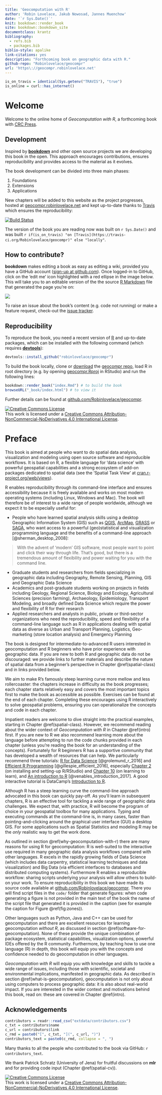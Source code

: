 ```yaml
--- 
title: 'Geocomputation with R'
author: 'Robin Lovelace, Jakub Nowosad, Jannes Muenchow'
date: '`r Sys.Date()`'
knit: bookdown::render_book
site: bookdown::bookdown_site
documentclass: krantz
bibliography:
  - refs.bib
  - packages.bib
biblio-style: apalike
link-citations: yes
description: "Forthcoming book on geographic data with R."
github-repo: "Robinlovelace/geocompr"
url: 'https\://geocompr.robinlovelace.net'
---
```


```r
is_on_travis = identical(Sys.getenv("TRAVIS"), "true")
is_online = curl::has_internet()
```

# Welcome {-}

Welcome to the online home of *Geocomputation with R*, a forthcoming book with [CRC Press](https://www.crcpress.com/Chapman--HallCRC-The-R-Series/book-series/CRCTHERSER).

## Development {-}

Inspired by [**bookdown**](https://github.com/rstudio/bookdown) and other open source projects we are developing this book in the open.
This approach encourages contributions, ensures reproducibility and provides access to the material as it evolves.

The book development can be divided into three main phases:

1. Foundations
2. Extensions
3. Applications

New chapters will be added to this website as the project progresses, hosted at [geocompr.robinlovelace.net](https://geocompr.robinlovelace.net) and kept up-to-date thanks to [Travis](https://travis-ci.org/Robinlovelace/geocompr) which ensures the reproducibility:

[![Build Status](https://travis-ci.org/Robinlovelace/geocompr.svg?branch=master)](https://travis-ci.org/Robinlovelace/geocompr)

The version of the book you are reading now was built on `r Sys.Date()` and was built `r if(is_on_travis) "on [Travis](https://travis-ci.org/Robinlovelace/geocompr)" else "locally"`.

## How to contribute? {-}

**bookdown** makes editing a book as easy as editing a wiki, provided you have a GitHub account ([sign-up at github.com](https://github.com/)).
Once logged-in to GitHub, click on the 'edit me' icon highlighted with a red ellipse in the image below.
This will take you to an editable version of the the source [R Markdown](http://rmarkdown.rstudio.com/) file that generated the page you're on:

[![](figures/editme.png)](https://github.com/Robinlovelace/geocompr/edit/master/index.Rmd)

To raise an issue about the book's content (e.g. code not running) or make a feature request, check-out the [issue tracker](https://github.com/Robinlovelace/geocompr/issues).

## Reproducibility {-}

To reproduce the book, you need a recent version of [R](https://cran.r-project.org/) and up-to-date packages, which can be installed with the following command (which requires [**devtools**](https://github.com/hadley/devtools)):

```r
devtools::install_github("robinlovelace/geocompr")
```

To build the book locally, clone or [download](https://github.com/Robinlovelace/geocompr/archive/master.zip) the [geocompr repo](https://github.com/Robinlovelace/geocompr/), load R in root directory (e.g. by opening [geocompr.Rproj](https://github.com/Robinlovelace/geocompr/blob/master/geocompr.Rproj) in RStudio) and run the following lines:

```r
bookdown::render_book("index.Rmd") # to build the book
browseURL("_book/index.html") # to view it
```

Further details can be found at [github.com/Robinlovelace/geocompr](https://github.com/Robinlovelace/geocompr#geocomputation-with-r).

<a rel="license" href="http://creativecommons.org/licenses/by-nc-nd/4.0/"><img alt="Creative Commons License" style="border-width:0" src="https://i.creativecommons.org/l/by-nc-nd/4.0/88x31.png" /></a><br />This work is licensed under a <a rel="license" href="http://creativecommons.org/licenses/by-nc-nd/4.0/">Creative Commons Attribution-NonCommercial-NoDerivatives 4.0 International License</a>.

# Preface {-}

This book is aimed at people who want to do spatial data analysis, visualization and modeling using open source software and reproducible workflows.
It is based on R, a flexible language for 'data science' with powerful geospatial capabilities and a strong ecosystem of add-on packages dedicated to spatial data (see the 'Spatial Task View' at [cran.r-project.org/web/views](https://cran.r-project.org/web/views/Spatial.html)).

R enables reproducibility through its command-line interface and ensures accessibility because it is freely available and works on most modern operating systems (including Linux, Windows and Mac).
The book will therefore be of interest to a wide range of people worldwide, although we expect it to be especially useful for:

- People who have learned spatial analysis skills using a desktop Geographic Information System (GIS) such as [QGIS](http://qgis.org/en/site/), [ArcMap](http://desktop.arcgis.com/en/arcmap/), [GRASS](https://grass.osgeo.org/) or [SAGA](http://www.saga-gis.org/en/index.html), who want access to a powerful (geo)statistical and visualization programming language and the benefits of a command-line approach [@sherman_desktop_2008]:

> With the advent of 'modern' GIS software, most people want to point and click their way through life. That’s good, but there is a tremendous amount of flexibility and power waiting for you with the command line.

- Graduate students and researchers from fields specializing in geographic data including Geography, Remote Sensing, Planning, GIS and Geographic Data Science
- Academics and post-graduate students working on projects in fields including Geology, Regional Science, Biology and Ecology, Agricultural Sciences (precision farming), Archaeology, Epidemiology, Transport Modeling, and broadly defined Data Science which require the power and flexibility of R for their research <!-- please add further fields-->
- Applied researchers and analysts in public, private or third-sector organizations who need the reproducibility, speed and flexibility of a command-line language such as R in applications dealing with spatial data as diverse as Urban and Transport Planning, Logistics, Geo-marketing (store location analysis) and Emergency Planning <!-- please add further examples-->

The book is designed for intermediate-to-advanced R users interested in geocomputation and R beginners who have prior experience with geographic data.
If you are new to both R and geographic data do not be discouraged: we provide links to further materials and describe the nature of spatial data from a beginner's perspective in Chapter \@ref(spatial-class) and in links provided below.

We aim to make R's famously steep learning curve more mellow and less rollercoaster:
the chapters increase in difficulty as the book progresses; each chapter starts relatively easy and covers the most important topics first to make the book as accessible as possible.
Exercises can be found at the end of each chapter.
Completing these encourages using R interactively to solve geospatial problems, ensuring you can operationalize the concepts and code in each chapter.

Impatient readers are welcome to dive straight into the practical examples, starting in Chapter \@ref(spatial-class).
However, we recommend reading about the wider context of *Geocomputation with R* in Chapter \@ref(intro) first.
If you are new to R we also recommend learning more about the language before attempting to run the code chunks provided in each chapter (unless you're reading the book for an understanding of the concepts).
Fortunately for R beginners R has a supportive community that has developed a wealth of resources that can help.
We particularly recommend three tutorials:  [R for Data Science](http://r4ds.had.co.nz/) [@grolemund_r_2016] and [Efficient R Programming](https://csgillespie.github.io/efficientR/) [@gillespie_efficient_2016], especially [Chapter 2](https://csgillespie.github.io/efficientR/set-up.html#r-version) (on installing and setting-up R/RStudio) and [Chapter 10](https://csgillespie.github.io/efficientR/learning.html) (on learning to learn), and  [An introduction to R](http://colinfay.me/intro-to-r/) [@venables_introduction_2017].
A good interactive tutorial is DataCamp's [Introduction to R](https://www.datacamp.com/courses/free-introduction-to-r).
<!-- and tutorials created with [**learnr**](https://rstudio.github.io/learnr/examples.html). -->

Although R has a steep learning curve the command-line approach advocated in this book can quickly pay-off.
<!-- within a few months for most people, including programming novices. -->
As you'll learn in subsequent chapters, R is an effective tool for tackling a wide range of geographic data challenges.
We expect that, with practice, R will become the program of choice in your geospatial toolbox for many applications.
Typing and executing commands at the command-line is, in many cases, faster than pointing-and-clicking around the graphical user interface (GUI) a desktop GIS.
For some applications such as Spatial Statistics and modeling R may be the *only* realistic way to get the work done.

As outlined in section \@ref(why-geocomputation-with-r) there are many reasons for using R for geocomputation:
R is well-suited to the interactive use required in many geographic data analysis workflows compared with other languages.
R excels in the rapidly growing fields of Data Science (which includes data carpentry, statistical learning techniques and data visualization) and Big Data (via efficient interfaces to databases and distributed computing systems).
Furthermore R enables a reproducible workflow: sharing scripts underlying your analysis will allow others to build-on your work.
To ensure reproducibility in this book we have made its source code available at [github.com/Robinlovelace/geocompr](https://github.com/Robinlovelace/geocompr#geocomputation-with-r).
There you will find script files in the `code/` folder that generate figures:
when code generating a figure is not provided in the main text of the book the name of the script file that generated it is provided in the caption (see for example the caption for Figure \@ref(fig:zones)).

Other languages such as Python, Java and C++ can be used for geocomputation  and there are excellent resources for learning geocomputation *without R*, as discussed in section \@ref(software-for-geocomputation).
None of these provide the unique combination of package ecosystem, statistical capabilities, visualization options, powerful IDEs offered by the R community.
Furthermore, by teaching how to use one language (R) in depth, this book will equip you with the concepts and confidence needed to do geocomputation in other languages.

*Geocomputation with R* will equip you with knowledge and skills to tackle a wide range of issues, including those with scientific, societal and environmental implications, manifested in geographic data.
As described in section \@ref(what-is-geocomputation), geocomputation is not only about using computers to process geographic data:
it is also about real-world impact.
If you are interested in the wider context and motivations behind this book, read on:
these are covered in Chapter \@ref(intro).

<!-- to think about, not sure if needed but then this would be a good place to point out why our book might have advantages over other books. Compare with:
- Bivand, R., Pebesma, E., Gomez-Rubio, V. (2013): Applied spatial data analysis with R.
- Blangiardo, M. & Cameletti, M. (2015): Spatial and spatio-temporal Bayesian models with R - INLA.
- Brunsdon, C. & Comber, L. (2015): An introduction to R for spatial analysis and mapping.
- Dorman, M. (2014): Learning R for geospatial analysis.
- Hijmans, R. (2016): Spatial data analysis and modeling with R.  http://rspatial.org/intr/index.html (haven't read it but might be more suitable for beginners, however, it does not consider sf; additionally, it provides more code than text, and hence, probably less explanations than our book) 
- Quiang, S. (2016): Environmental and Ecological Statistics with R (not really a competitor, I have ordered a copy, this book is really about modeling, and I would rather prefer the Zuur et al. books over it)
- Wegmann, M., Leutner, B., Dech, S. (2016): Remote Sensing and GIS for ecologists: Using Open Source Software.
- Zuur, A., Ieno, E., Saveliev, A. (2017): Beginner's guide to spatial, temporal and spatial-temporal ecological data analysis with R-INLA.

Put the competing books into categories, e.g., introduction to spatial analysis (Brundsdon, Dorman, Hijmans), advanced spatial analysis (Bivand), topical spatial analysis (Quiang, Wegmann),  (mainly) spatial modeling (Bivand, Blangiardo, Hijmans, Quiang, Zuur).
Point out where our book fits in and which gap it is filling -> somewhere between advanced (but not that hard) and spatial modeling with a broad range of topics (not just one like ecology).
We try to address a broad audience with an interest in spatial data, and how things can be **get done**, not just theoretically but in an applied way.
On the other hand, we embed the shown methods into the bigger field of GIScience, provide context and refer to further literature for the interested reader.

-->

## Acknowledgements {-}

```r
contributors = readr::read_csv("extdata/contributors.csv")
c_txt = contributors$name
c_url = contributors$link
c_rmd = paste0("[", c_txt, "](", c_url, ")")
contributors_text = paste0(c_rmd, collapse = ", ")
```

Many thanks to all the people who contributed to the book via GitHub: `r contributors_text`.


We thank Patrick Schratz (University of Jena) for fruitful discussions on **mlr** and for providing code input (Chapter \@ref(spatial-cv)).

<!-- add list of people who helped with this book -->

<a rel="license" href="http://creativecommons.org/licenses/by-nc-nd/4.0/"><img alt="Creative Commons License" style="border-width:0" src="https://i.creativecommons.org/l/by-nc-nd/4.0/88x31.png" /></a><br />This work is licensed under a <a rel="license" href="http://creativecommons.org/licenses/by-nc-nd/4.0/">Creative Commons Attribution-NonCommercial-NoDerivatives 4.0 International License</a>.
